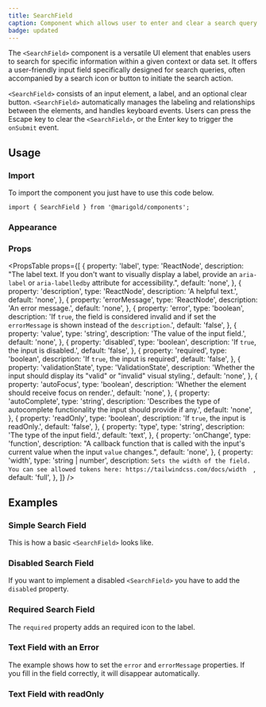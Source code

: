 ```yaml
---
title: SearchField
caption: Component which allows user to enter and clear a search query.
badge: updated
---
```


The `<SearchField>` component is a versatile UI element that enables users to search for specific information within a given context or data set. It offers a user-friendly input field specifically designed for search queries, often accompanied by a search icon or button to initiate the search action.

`<SearchField>` consists of an input element, a label, and an optional clear button. `<SearchField>` automatically manages the labeling and relationships between the elements, and handles keyboard events. Users can press the Escape key to clear the `<SearchField>`, or the Enter key to trigger the `onSubmit` event.

## Usage

### Import

To import the component you just have to use this code below.

```tsx onlyCode
import { SearchField } from '@marigold/components';
```

### Appearance

<AppearanceTable component={title} />

### Props

<PropsTable
  props={[
    {
      property: 'label',
      type: 'ReactNode',
      description:
        "The label text. If you don't want to visually display a label, provide an `aria-label` or `aria-labelledby` attribute for accessibility.",
      default: 'none',
    },
    {
      property: 'description',
      type: 'ReactNode',
      description: 'A helpful text.',
      default: 'none',
    },
    {
      property: 'errorMessage',
      type: 'ReactNode',
      description: 'An error message.',
      default: 'none',
    },
    {
      property: 'error',
      type: 'boolean',
      description:
        'If `true`, the field is considered invalid and if set the `errorMessage` is shown instead of the `description`.',
      default: 'false',
    },
    {
      property: 'value',
      type: 'string',
      description: 'The value of the input field.',
      default: 'none',
    },
    {
      property: 'disabled',
      type: 'boolean',
      description: 'If `true`, the input is disabled.',
      default: 'false',
    },
    {
      property: 'required',
      type: 'boolean',
      description: 'If `true`, the input is required',
      default: 'false',
    },
    {
      property: 'validationState',
      type: 'ValidationState',
      description:
        'Whether the input should display its "valid" or "invalid" visual styling.',
      default: 'none',
    },
    {
      property: 'autoFocus',
      type: 'boolean',
      description: 'Whether the element should receive focus on render.',
      default: 'none',
    },
    {
      property: 'autoComplete',
      type: 'string',
      description:
        'Describes the type of autocomplete functionality the input should provide if any.',
      default: 'none',
    },
    {
      property: 'readOnly',
      type: 'boolean',
      description: 'If `true`, the input is readOnly.',
      default: 'false',
    },
    {
      property: 'type',
      type: 'string',
      description: 'The type of the input field.',
      default: 'text',
    },
    {
      property: 'onChange',
      type: 'function',
      description:
        "A callback function that is called with the input's current value when the input `value` changes.",
      default: 'none',
    },
    {
      property: 'width',
      type: 'string | number',
      description: `Sets the width of the field. You can see allowed tokens here: https://tailwindcss.com/docs/width  `,
      default: 'full',
    },
  ]}
/>

## Examples

### Simple Search Field

This is how a basic `<SearchField>` looks like.

<ComponentDemo file="./search-field-basic.demo.tsx" />

### Disabled Search Field

If you want to implement a disabled `<SearchField>` you have to add the `disabled` property.

<ComponentDemo file="./search-field-disabled.demo.tsx" />

### Required Search Field

The `required` property adds an required icon to the label.

<ComponentDemo file="./search-field-req.demo.tsx" />

### Text Field with an Error

The example shows how to set the `error` and `errorMessage` properties. If you fill in the field correctly, it will disappear automatically.

<ComponentDemo file="./search-field-error.demo.tsx" />

### Text Field with readOnly

<ComponentDemo file="./search-field-readoOnly.demo.tsx" />
